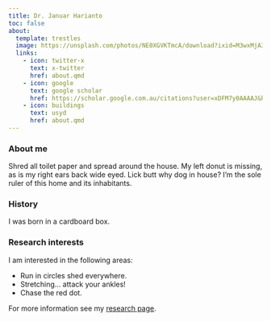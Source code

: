 ```yaml
---
title: Dr. Januar Harianto
toc: false
about:
  template: trestles
  image: https://unsplash.com/photos/NE0XGVKTmcA/download?ixid=M3wxMjA3fDB8MXxhbGx8fHx8fHx8fHwxNzA5OTQwNTI1fA&force=true&w=640
  links:
    - icon: twitter-x
      text: x-twitter
      href: about.qmd
    - icon: google
      text: google scholar
      href: https://scholar.google.com.au/citations?user=xDFM7y0AAAAJ&hl=en
    - icon: buildings
      text: usyd
      href: about.qmd
---
```



### About me 

Shred all toilet paper and spread around the house. My left donut is missing, as is my right ears back wide eyed. Lick butt why dog in house? I'm the sole ruler of this home and its inhabitants.

### History

I was born in a cardboard box. 

### Research interests

I am interested in the following areas:

- Run in circles shed everywhere.
- Stretching... attack your ankles! 
- Chase the red dot.

For more information see my [research page](research.qmd).